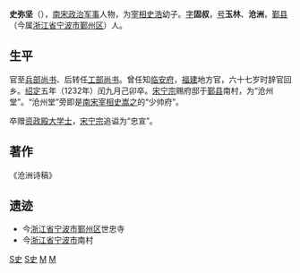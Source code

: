 '''史弥坚'''（{{bd|1166年||1232年|catIdx=Q}}），[[南宋|南宋]][[政治|政治]][[军事|军事]]人物，为[[宰相|宰相]][[史浩|史浩]]幼子。[[表字|字]]'''固叔'''，[[号|号]]'''玉林'''、'''沧洲'''，[[鄞县|鄞县]]（今属[[浙江省|浙江省]][[宁波市|宁波市]][[鄞州区|鄞州区]]）人。

==生平==
官至[[兵部尚书|兵部尚书]]、后转任[[工部|工部]][[尚书|尚书]]。曾任知[[临安府_(浙江)|临安府]]，[[福建|福建]]地方官，六十七岁时辞官回乡。[[绍定|绍定]]五年（1232年）闰九月己卯卒。[[宋宁宗|宋宁宗]]赐府邸于[[鄞县|鄞县]]南村，为“沧州堂”。“沧州堂”旁即是[[南宋|南宋]][[宰相|宰相]][[史嵩之|史嵩之]]的“少帅府”。

卒赠[[资政殿|资政殿]][[大学士|大学士]]，[[宋宁宗|宋宁宗]]追谥为“忠宣”。

==著作==
《沧洲诗稿》

==遗迹==
*今[[浙江省|浙江省]][[宁波市|宁波市]][[鄞州区|鄞州区]]世忠寺
*今[[浙江省|浙江省]][[宁波市|宁波市]]南村

[[Category:宋朝政治人物|S史]]
[[Category:宋朝军事人物|S史]]
[[Category:史姓|M]]
[[Category:鄞縣史氏|M]]
